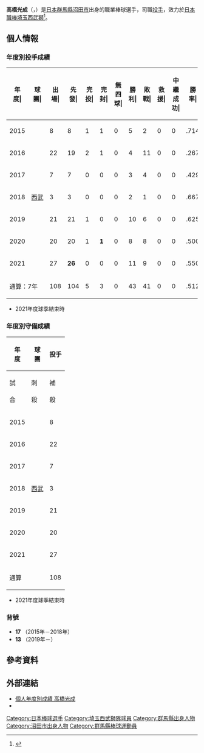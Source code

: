 {{Infobox NPB player|
|name=高橋光成|
|image=Konatakahashi.jpg|
|width=300|
|position=投手|
|team=埼玉西武獅|
|number=13|
|bats=右|
|throws=右|
|birthdate={{birth_date_and_age|1997|2|23|mf=y}}|
|birthplace={{JPN}}[[群馬縣|群馬縣]][[沼田市|沼田市]]|
|debutdate=8月2日
|debutyear=2015年
|debutteam=埼玉西武獅
|statyear=2021年球季
|stat1label=勝投－敗投
|stat1value=43－41
|stat2label=中繼－救援
|stat2value=0－0
|stat3label=三振－四壞
|stat3value=473－260
|stat4label=防禦率
|stat4value=4.03
|teams=<nowiki></nowiki> 
* [[前橋育英高學校|前橋育英高學校]]
* [[埼玉西武獅|埼玉西武獅]]（2015年－）
* {{link-en|墨爾本王牌|Melbourne Aces}}（2017年）
|medaltemplates=
{{MedalSport|男子[[棒球|棒球]]}}
{{MedalCountry|{{JPN}}}}
{{MedalCompetition|[[U-18世界盃棒球賽|U-18世界盃棒球賽]]}}
{{MedalSilver|[[2013年18U世界盃棒球賽|2013年 台中]]|隊際}}
{{MedalCompetition|[[亞洲青棒錦標賽|亞洲青棒錦標賽]]}}
{{MedalSilver|[[2014年亞洲青棒錦標賽|2014年 曼谷]]|隊際}}
}}

'''高橋光成'''（{{jpn|j=高橋 光成|hg=たかはし こうな|rm=Takahashi Kona}}，{{bd|1997年|2月3日||catIdx=Takahashi, Kona}}）是[[日本|日本]][[群馬縣|群馬縣]][[沼田市|沼田市]]出身的職業棒球選手，司職[[投手|投手]]，效力於[[日本職棒|日本職棒]][[埼玉西武獅|埼玉西武獅]]<ref>{{cite web|url=https://www.nikkansports.com/baseball/column/bankisha/news/202009080001069.html|title=過去に横転の車から運転手救助、高橋光成は常に冷静|publisher=日刊體育|date=2020-09-09}}</ref>。

== 個人情報 ==
=== 年度別投手成績 ===
{| class="wikitable" style="text-align:right; font-size:small"
|-bgcolor="#efefef"
!年<br>度|!!球<br>團|!!出<br>場|!!先<br>發|!!完<br>投|!!完<br>封|!!無<br>四<br>球|!!勝<br>利|!!敗<br>戰|!!救<br>援|!!中<br>繼<br>成<br>功|!!勝<br>率|!!打<br>者|!!投<br>球<br>局<br>數|!!被<br>安<br>打|!!被<br>全<br>壘<br>打|!!保<br>送|!!敬<br>遠|!!觸<br>身<br>球|!!三<br>振<br>數|!!暴<br>投|!!犯<br>規|!!失分|!!自<br>責<br>分|!!防<br>禦<br>率|!!WHIP
|-
|style="text-align:center;"|2015
|rowspan="7" style="text-align: center; white-space: nowrap;"|[[埼玉西武獅|西武]]
|8||8||1||1||0||5||2||0||0||.714||185||44.0||32||3||23||0||4||22||2||1||16||15||3.07||1.25
|-
|style="text-align:center;"|2016
|22||19||2||1||0||4||11||0||0||.267||529||118.0||134||10||51||0||5||89||'''12'''||0||73||58||4.42||1.57
|-
|style="text-align: center;"|2017
|7||7||0||0||0||3||4||0||0||.429||169||39.1||36||3||20||0||1||30||3||0||20||18||4.12||1.42
|-
|style="text-align:center;"|2018
|3||3||0||0||0||2||1||0||0||.667||91||20.0||17||2||13||0||1||15||1||0||10||10||4.50||1.50
|-
|style="text-align: center;"|2019
|21||21||1||0||0||10||6||0||0||.625||554||123.2||144||13||47||1||'''14'''||90||7||1||'''77'''||62||4.51||1.54
|-
|style="text-align:center;"|2020
|20||20||1||'''1'''||0||8||8||0||0||.500||501||120.1||100||9||44||0||7||100||6||0||51||50||3.74||1.42
|-
|style="text-align:center;"|2021
|27||'''26'''||0||0||0||11||9||0||0||.550||728||173.2||'''157'''||23||62||0||6||127||'''13'''||0||'''81'''||'''73'''||3.78||1.26
|-
!colspan="2" style="white-space:nowrap;"|通算：7年
|108||104||5||3||0||43||41||0||0||.512||2757||639.0||620||63||260||1||38||473||44||2||328||286||4.03||1.38
|}
* 2021年度球季結束時

=== 年度別守備成績 ===
{| class="wikitable" style="text-align: right; font-size: small; border-collapse:collapse; padding: 1px;"
!rowspan="2"|年<br />度!!rowspan="2"|球<br />團!!colspan="8"|投手
|-style="line-height:1.25em;"
!試<br /><br />合!!刺<br /><br />殺!!補<br /><br />殺!!失<br /><br />誤!!雙<br /><br />殺!!守<br />備<br />率
|-
|style="text-align: center;"|2015
|rowspan="7" style="text-align: center; white-space: nowrap;"|[[埼玉西武獅|西武]]
|8||4||9||1||2||.929
|-
|style="text-align:center;"|2016
|22||9||17||2||2||.929
|-
|style="text-align:center;"|2017
|7||3||6||0||1||1.000
|-
|style="text-align:center;"|2018
|3||1||3||0||0||1.000
|-
|style="text-align:center;"|2019
|21||9||28||2||5||.949
|-
|style="text-align:center;"|2020
|20||8||16||1||0||.960
|-
|style="text-align:center;"|2021
|27||9||27||1||'''5'''||.973
|-
!colspan="2" style="white-space:nowrap;"|通算
|108||43||106||7||15||.955
|}
* 2021年度球季結束時

=== 背號 ===
* '''17''' （2015年－2018年）
* '''13''' （2019年－）

== 參考資料 ==
{{reflist}}

== 外部連結 ==
* [https://npb.jp/bis/players/71075130.html 個人年度別成績 高橋光成] {{ja icon}} 
* {{Baseballstats|brm=takaha000kon}}

{{西武球員名單}}
{{DEFAULTSORT:Takahashi, Kona}}
[[Category:日本棒球選手|Category:日本棒球選手]]
[[Category:埼玉西武獅隊球員|Category:埼玉西武獅隊球員]]
[[Category:群馬縣出身人物|Category:群馬縣出身人物]]
[[Category:沼田市出身人物|Category:沼田市出身人物]]
[[Category:群馬縣棒球運動員|Category:群馬縣棒球運動員]]